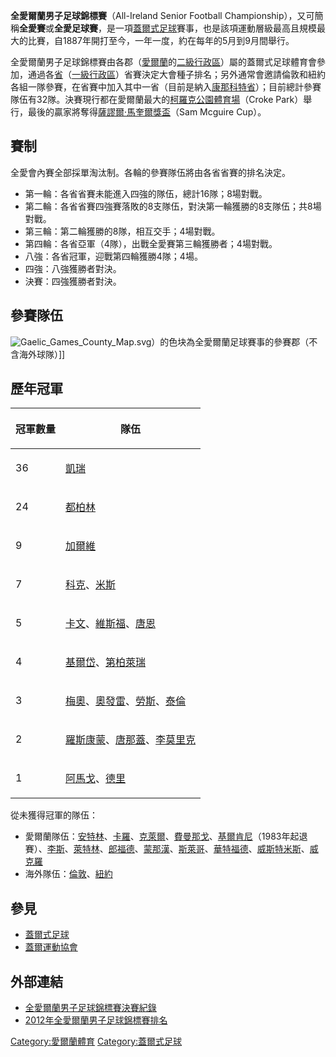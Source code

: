 '''全愛爾蘭男子足球錦標賽'''（All-Ireland Senior Football Championship），又可簡稱'''全愛賽'''或'''全愛足球賽'''，是一項[[蓋爾式足球|蓋爾式足球]]賽事，也是該項運動層級最高且規模最大的比賽，自1887年開打至今，一年一度，約在每年的5月到9月間舉行。

全愛爾蘭男子足球錦標賽由各郡（[[愛爾蘭|愛爾蘭]]的[[愛爾蘭行政區劃|二級行政區]]）屬的蓋爾式足球體育會參加，通過各[[愛爾蘭省份|省]]（[[一級行政區|一級行政區]]）省賽決定大會種子排名；另外通常會邀請倫敦和紐約各組一隊參賽，在省賽中加入其中一省（目前是納入[[康諾特省|康那科特省]]）；目前總計參賽隊伍有32隊。決賽現行都在愛爾蘭最大的[[柯羅克公園體育場|柯羅克公園體育場]]（Croke Park）舉行，最後的贏家將奪得[[薩謬爾·馬奎爾獎盃|薩謬爾·馬奎爾獎盃]]（Sam Mcguire Cup）。

==賽制==
全愛會內賽全部採單淘汰制。各輪的參賽隊伍將由各省省賽的排名決定。
* 第一輪：各省省賽未能進入四強的隊伍，總計16隊；8場對戰。
* 第二輪：各省省賽四強賽落敗的8支隊伍，對決第一輪獲勝的8支隊伍；共8場對戰。
* 第三輪：第二輪獲勝的8隊，相互交手；4場對戰。
* 第四輪：各省亞軍（4隊），出戰全愛賽第三輪獲勝者；4場對戰。
* 八強：各省冠軍，迎戰第四輪獲勝4隊；4場。
* 四強：八強獲勝者對決。
* 決賽：四強獲勝者對決。

==參賽隊伍==

[[File:Gaelic_Games_County_Map.svg|center]]）的色块為全愛爾蘭足球賽事的參賽郡（不含海外球隊）]]

==歷年冠軍==

{| class="wikitable"
|-
! 冠軍數量 !! 隊伍
|-
| 36 || [[凱瑞郡|凱瑞]]
|-
| 24 || [[都柏林郡|都柏林]]
|-
| 9 || [[高維郡|加爾維]]
|-
| 7 || [[科克郡|科克]]、[[米斯郡|米斯]]
|-
| 5 || [[卡文郡|卡文]]、[[韋克斯福德郡|維斯福]]、[[唐郡|唐恩]]
|-
| 4 || [[基爾代爾郡|基爾岱]]、[[蒂珀雷里郡|第柏萊瑞]]
|-
| 3 || [[梅歐郡|梅奧]]、[[奧法利郡|奧發雷]]、[[勞斯郡|勞斯]]、[[蒂龍郡|泰倫]]
|-
| 2 || [[羅斯康門郡|羅斯康蒙]]、[[當尼戈爾郡|唐那蓋]]、[[利默里克郡|李莫里克]]
|-
| 1 || [[阿馬郡|阿馬戈]]、[[德里_(北愛爾蘭)|德里]]
|}

從未獲得冠軍的隊伍：
* 愛爾蘭隊伍：[[安特里姆郡|安特林]]、[[卡婁郡|卡羅]]、[[克萊爾郡|克萊爾]]、[[弗馬納郡|費曼那戈]]、[[基爾肯尼郡|基爾肯尼]]（1983年起退賽）、[[利施郡|李斯]]、[[利特里姆郡|萊特林]]、[[朗福德郡|郎福德]]、[[莫納亨郡|蒙那漢]]、[[斯萊戈郡|斯萊哥]]、[[沃特福德郡|華特福德]]、[[西米斯郡|威斯特米斯]]、[[威克婁郡|威克羅]]
* 海外隊伍：[[倫敦|倫敦]]、[[紐約|紐約]]

==參見==
* [[蓋爾式足球|蓋爾式足球]]
* [[蓋爾運動協會|蓋爾運動協會]]

==外部連結==
* [https://web.archive.org/web/20130213052023/http://www.pearsestadium.ie/all-ireland-football-winners.php 全愛爾蘭男子足球錦標賽決賽紀錄]
* [http://nocpblmlbsblnba.wordpress.com/2012/07/26/2012%E5%85%A8%E6%84%9B%E8%B6%B3%E7%90%83%E9%8C%A6%E6%A8%99%E8%B3%BD%E5%90%84%E7%9C%81%E7%9C%81%E8%B3%BD%E6%9C%80%E7%B5%82%E6%8E%92%E5%90%8D/ 2012年全愛爾蘭男子足球錦標賽排名] {{Wayback|url=http://nocpblmlbsblnba.wordpress.com/2012/07/26/2012%E5%85%A8%E6%84%9B%E8%B6%B3%E7%90%83%E9%8C%A6%E6%A8%99%E8%B3%BD%E5%90%84%E7%9C%81%E7%9C%81%E8%B3%BD%E6%9C%80%E7%B5%82%E6%8E%92%E5%90%8D/ |date=20200917222938 }}

[[Category:愛爾蘭體育|Category:愛爾蘭體育]]
[[Category:蓋爾式足球|Category:蓋爾式足球]]